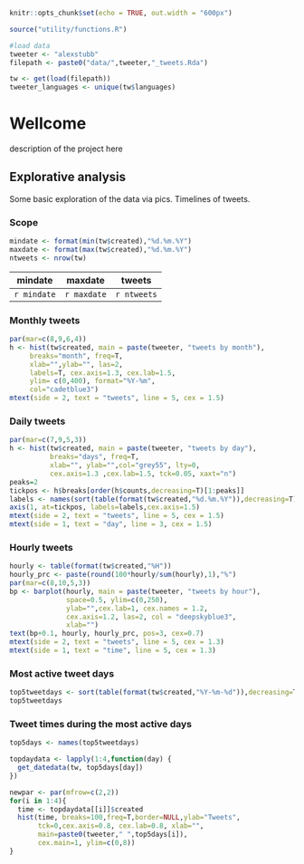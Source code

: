 

```r
knitr::opts_chunk$set(echo = TRUE, out.width = "600px")

source("utility/functions.R")

#load data
tweeter <- "alexstubb"
filepath <- paste0("data/",tweeter,"_tweets.Rda")

tw <- get(load(filepath))
tweeter_languages <- unique(tw$languages)

```

# Wellcome

description of the project here

## Explorative analysis

Some basic exploration of the data via pics. Timelines of tweets.

### Scope

```r
mindate <- format(min(tw$created),"%d.%m.%Y")
maxdate <- format(max(tw$created),"%d.%m.%Y")
ntweets <- nrow(tw)
```

mindate     | maxdate     | tweets
----------- | ----------- | -------
`r mindate` | `r maxdate` | `r ntweets`


### Monthly tweets

```r
par(mar=c(8,9,6,4))
h <- hist(tw$created, main = paste(tweeter, "tweets by month"),
     breaks="month", freq=T, 
     xlab="",ylab="", las=2,
     labels=T, cex.axis=1.3, cex.lab=1.5,
     ylim= c(0,400), format="%Y-%m",
     col="cadetblue3")
mtext(side = 2, text = "tweets", line = 5, cex = 1.5)
```

### Daily tweets

```r
par(mar=c(7,9,5,3))
h <- hist(tw$created, main = paste(tweeter, "tweets by day"),
          breaks="days", freq=T, 
          xlab="", ylab="",col="grey55", lty=0,
          cex.axis=1.3 ,cex.lab=1.5, tck=0.05, xaxt="n")
peaks=2
tickpos <- h$breaks[order(h$counts,decreasing=T)[1:peaks]]
labels <- names(sort(table(format(tw$created,"%d.%m.%Y")),decreasing=T))[1:peaks]
axis(1, at=tickpos, labels=labels,cex.axis=1.5)
mtext(side = 2, text = "tweets", line = 5, cex = 1.5)
mtext(side = 1, text = "day", line = 3, cex = 1.5)
```

### Hourly tweets

```r
hourly <- table(format(tw$created,"%H"))
hourly_prc <- paste(round(100*hourly/sum(hourly),1),"%")
par(mar=c(8,10,5,3))
bp <- barplot(hourly, main = paste(tweeter, "tweets by hour"),
              space=0.5, ylim=c(0,250),
              ylab="",cex.lab=1, cex.names = 1.2,
              cex.axis=1.2, las=2, col = "deepskyblue3",
              xlab="")
text(bp+0.1, hourly, hourly_prc, pos=3, cex=0.7) 
mtext(side = 2, text = "tweets", line = 5, cex = 1.3)
mtext(side = 1, text = "time", line = 5, cex = 1.3)
```

### Most active tweet days

```r
top5tweetdays <- sort(table(format(tw$created,"%Y-%m-%d")),decreasing=T)[1:5]
top5tweetdays
```


### Tweet times during the most active days

```r
top5days <- names(top5tweetdays)

topdaydata <- lapply(1:4,function(day) {
  get_datedata(tw, top5days[day])
})

newpar <- par(mfrow=c(2,2))
for(i in 1:4){
  time <- topdaydata[[i]]$created
  hist(time, breaks=100,freq=T,border=NULL,ylab="Tweets",
       tck=0,cex.axis=0.8, cex.lab=0.8, xlab="",
       main=paste0(tweeter," ",top5days[i]),
       cex.main=1, ylim=c(0,8))
}
```

